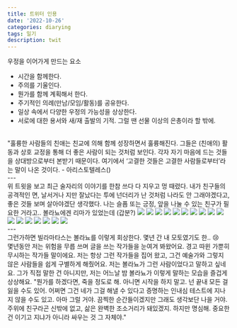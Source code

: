 ```yaml
---
title: 트위터 인용
date: '2022-10-26'
categories: diarying
tags: 일기
description: twit 
---
```


우정을 이어가게 만드는 요소  
- 시간을 함께한다.
- 주의를 기울인다.
- 뭔가를 함께 계획해서 한다.
- 주기적인 의례(만남/모임/활동)를 공유한다.
- 일상 속에서 다양한 우정의 가능성을 상상한다.
- 서로에 대한 용서와 새/재 출발의 기적. 그럴 땐 선물 이상의 은총이라 할 밖에.
<br/>
"훌륭한 사람들의 친애는 친교에 의해 함께 성장하면서 훌륭해진다. 그들은 (친애의) 활동과 상호 교정을 통해 더 좋은 사람이 되는 것처럼 보인다. 각자 자기 마음에 드는 것들을 상대방으로부터 본받기 때문이다. 여기에서 ‘고결한 것들은 고결한 사람들로부터’라는 말이 나온 것이다. - 아리스토텔레스(<Lnk text='링크' href='https://twitter.com/atmostbeautiful/status/1536679573986783232?s=46&t=vB6bx9i7iqv6zA4eCyPcbQ'/>)

<br/>
---
<br/>
위 트윗을 보고 최근 술자리의 이야기를 한참 쓰다 다 지우고 멍 때렸다. 내가 친구들의 공격적인 면, 날서거나 지만 잘났다는 투에 넌더리가 난 것처럼 나라도 안 그래야겠다고, 좋은 것들 보며 살아야겠단 생각했다. 나는 슬픔 또는 긍정, 앞을 나눌 수 있는 친구가 필요한 거라고..  
볼라뇨에겐 리마가 있었는데 (갑분?)
<Img src='/images/2022/autumm/볼라뇨/스샷_볼라뇨17.webp' />
<Img src='/images/2022/autumm/볼라뇨/스샷_볼라뇨16.webp' />
<Img src='/images/2022/autumm/볼라뇨/스샷_볼라뇨15.webp' />
<Img src='/images/2022/autumm/볼라뇨/스샷_볼라뇨14.webp' />
<Img src='/images/2022/autumm/볼라뇨/스샷_볼라뇨13.webp' />
<Img src='/images/2022/autumm/볼라뇨/스샷_볼라뇨12.webp' />
<Img src='/images/2022/autumm/볼라뇨/스샷_볼라뇨11.webp' />
<Img src='/images/2022/autumm/볼라뇨/스샷_볼라뇨10.webp' />
<Img src='/images/2022/autumm/볼라뇨/스샷_볼라뇨9.webp' />
<Img src='/images/2022/autumm/볼라뇨/스샷_볼라뇨8.webp' />
<Img src='/images/2022/autumm/볼라뇨/스샷_볼라뇨7.webp' />
<Img src='/images/2022/autumm/볼라뇨/스샷_볼라뇨6.webp' />
<Img src='/images/2022/autumm/볼라뇨/스샷_볼라뇨5.webp' />
<Img src='/images/2022/autumm/볼라뇨/스샷_볼라뇨4.webp' />
<Img src='/images/2022/autumm/볼라뇨/스샷_볼라뇨3.webp' />
<Img src='/images/2022/autumm/볼라뇨/스샷_볼라뇨2.webp' />
<Img src='/images/2022/autumm/볼라뇨/스샷_볼라뇨1.webp' />
<br/>
---
<br/>
그런가하면 빌라마타스는 볼라뇨를 이렇게 회상한다. 몇년 간 내 모토였기도 한.. 😢  
<br/>
몇년동안 저는 위험을 무릅 쓰며 글을 쓰는 작가들을 눈여겨 봐왔어요. 경고 따윈 가뿐히 무시하는 작가들 말이에요. 저는 항상 그런 작가들을 집어 왔고, 그건 예술가와 그렇지 않은 사람들을 쉽게 구별하게 해줬어요. 저는 볼라뇨가 그런 사람이었다고 말하고 싶네요. 그가 직접 말한 건 아니지만, 저는 어느날 밤 볼라뇨가 이렇게 말하는 모습을 즐겁게 상상해요. "뭔가를 하겠다면, 죽을 정도로 해. 아니면 시작을 하지 말고. 넌 끝내 모든 걸 잃을 수도 있어. 어쩌면 그건 네가 그걸 해낼 수 있다고 증명하는 인내심 테스트에 지나지 않을 수도 있고. 아마 그럴 거야. 끔찍한 순간들이겠지만 그래도 생각보단 나을 거야. 주위에 친구라곤 신밖에 없고, 삶은 완벽한 조소거리가 돼있겠지. 하지만 명심해. 중요한 건 이기고 지냐가 아니라 싸우는 것 그 자체야."
<Lnk text='링크' href='https://fivebooks.com/best-books/books-that-shaped-enrique-vila-matas/' />